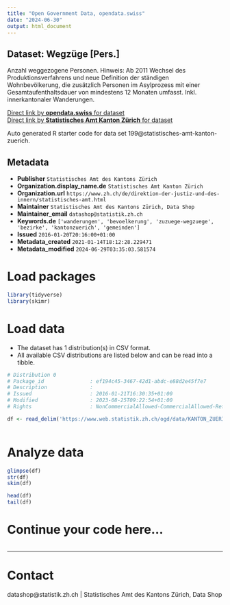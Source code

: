 ```yaml
---
title: "Open Government Data, opendata.swiss"
date: "2024-06-30"
output: html_document
---
```


## Dataset: Wegzüge [Pers.]

Anzahl weggezogene Personen. Hinweis: Ab 2011 Wechsel des Produktionsverfahrens und neue Definition der ständigen Wohnbevölkerung, die zusätzlich Personen im Asylprozess mit einer Gesamtaufenthaltsdauer von mindestens 12 Monaten umfasst. Inkl. innerkantonaler Wanderungen.

[Direct link by **opendata.swiss** for dataset](https://opendata.swiss/de/dataset/wegzuge-pers)<br>
[Direct link by **Statistisches Amt Kanton Zürich** for dataset](https://www.zh.ch/de/politik-staat/gemeinden/gemeindeportraet.html)

Auto generated R starter code for data set 199@statistisches-amt-kanton-zuerich.

## Metadata

- **Publisher** `Statistisches Amt des Kantons Zürich`
- **Organization.display_name.de** `Statistisches Amt Kanton Zürich`
- **Organization.url** `https://www.zh.ch/de/direktion-der-justiz-und-des-innern/statistisches-amt.html`
- **Maintainer** `Statistisches Amt des Kantons Zürich, Data Shop`
- **Maintainer_email** `datashop@statistik.zh.ch`
- **Keywords.de** `['wanderungen', 'bevoelkerung', 'zuzuege-wegzuege', 'bezirke', 'kantonzuerich', 'gemeinden']`
- **Issued** `2016-01-20T20:16:00+01:00`
- **Metadata_created** `2021-01-14T18:12:28.229471`
- **Metadata_modified** `2024-06-29T03:35:03.581574`


# Load packages

```r

library(tidyverse)
library(skimr)

```

# Load data

-   The dataset has 1 distribution(s) in CSV format.
-   All available CSV distributions are listed below and can be read into a tibble.

```r

# Distribution 0
# Package_id               : ef194c45-3467-42d1-abdc-e88d2e45f7e7
# Description              : 
# Issued                   : 2016-01-21T16:30:35+01:00
# Modified                 : 2023-08-25T09:22:54+01:00
# Rights                   : NonCommercialAllowed-CommercialAllowed-ReferenceRequired

df <- read_delim('https://www.web.statistik.zh.ch/ogd/data/KANTON_ZUERICH_253.csv')



```

# Analyze data

```r

glimpse(df)
str(df)
skim(df)

head(df)
tail(df)

```

# Continue your code here...

```r

```

------------------------------------------------------------------------

# Contact

datashop@statistik.zh.ch | Statistisches Amt des Kantons Zürich, Data Shop
